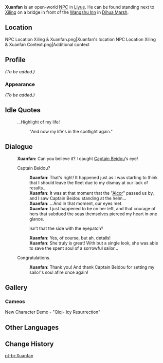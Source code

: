 {{Meta
<!-- REMOVE THIS TEMPLATE AFTER ADDING MISSING INFO -->
|missing_NPC_profile  = yes
}}
{{Character Infobox
|region           = Liyue
|location         = Liyue
|image            = NPC Xuanfan.png
|type             = Open-World NPC
|title            = Sailor
}}
'''Xuanfan''' is an open-world [[NPC]] in [[Liyue]]. He can be found standing next to [[Xiling]] on a bridge in front of the [[Wangshu Inn]] in [[Dihua Marsh]].

==Location==
<gallery>
NPC Location Xiling & Xuanfan.png|Xuanfan's location
NPC Location Xiling & Xuanfan Context.png|Additional context
</gallery>

==Profile==
<!-- detailed story/lore information goes here -->
''(To be added.)''

===Appearance===
''(To be added.)''

==Idle Quotes==
{{Dialogue Start}}
: {{DIcon|Idle}} ...Highlight of my life!
:: {{A|VO Xuanfan 01.ogg}} "And now my life's in the spotlight again."
{{Dialogue End}}

==Dialogue==
{{Dialogue Start}}
:'''Xuanfan:''' Can you believe it? I caught [[Captain Beidou]]'s eye!
:{{DIcon}} Captain Beidou?
::'''Xuanfan:''' That's right! It happened just as I was starting to think that I should leave the fleet due to my dismay at our lack of results...
::'''Xuanfan:''' It was at that moment that the "[[Alcor]]" passed us by, and I saw Captain Beidou standing at the helm...
::'''Xuanfan:''' ...And in that moment, our eyes met.
::'''Xuanfan:''' I just happened to be on her left, and that courage of hers that subdued the seas themselves pierced my heart in one glance.
::{{DIcon}} Isn't that the side with the eyepatch?
::'''Xuanfan:''' Yes, of course, but ah, details!
::'''Xuanfan:''' She truly is great! With but a single look, she was able to save the spent soul of a sorrowful sailor...
:{{DIcon}} Congratulations.
::'''Xuanfan:''' Thank you! And thank Captain Beidou for setting my sailor's soul afire once again!
{{Dialogue End}}
<!--
==Trivia==
-->
==Gallery==
===Cameos===
<gallery>
New Character Demo - "Qiqi- Icy Resurrection"
</gallery>

==Other Languages==
{{Other Languages
|default_hidden = 1
|en      = Xuanfan
|zhs     = 悬帆
|zhs_rm  = Xuánfān
|zht     = 懸帆
|zht_rm  = Xuánfán
|ja      = 懸帆
|ja_rm   = Kenhan{{Assumed}}
|ko      = {{tt|현범|懸帆}}
|es      = Xuanfan
|fr      = Xuanfan
|ru      = Сюань Фань
|th      = Xuanfan
|vi      = Xuanfan
|de      = Xianfan
|id      = Xuanfan
|pt      = Xuanfan
|tr      = Xuanfan
|it      = Xuanfan
}}

==Change History==
{{Change History|1.0}}

[[pt-br:Xuanfan]]